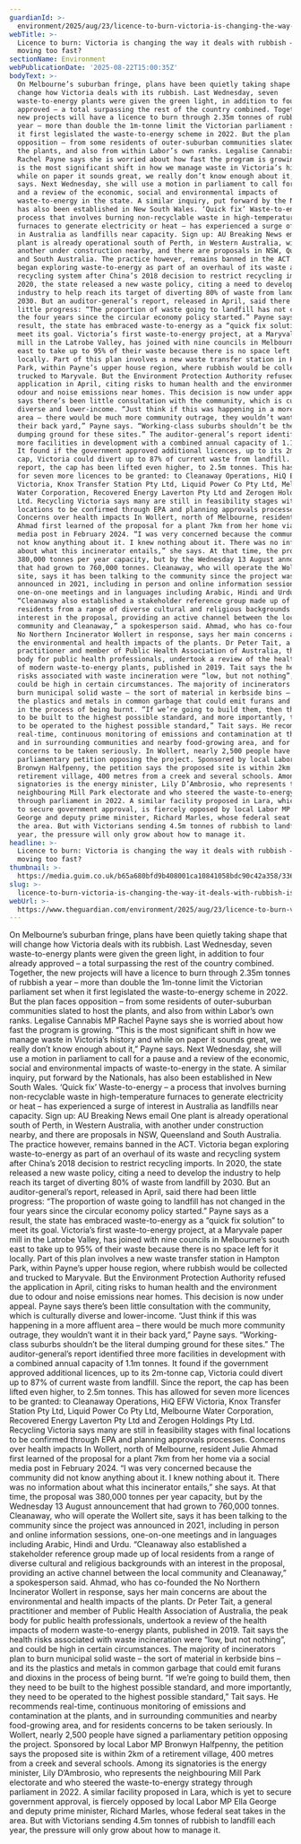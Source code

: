 ```yaml
---
guardianId: >-
  environment/2025/aug/23/licence-to-burn-victoria-is-changing-the-way-it-deals-with-rubbish-is-it-moving-too-fast
webTitle: >-
  Licence to burn: Victoria is changing the way it deals with rubbish – is it
  moving too fast? 
sectionName: Environment
webPublicationDate: '2025-08-22T15:00:35Z'
bodyText: >-
  On Melbourne’s suburban fringe, plans have been quietly taking shape that will
  change how Victoria deals with its rubbish. Last Wednesday, seven
  waste-to-energy plants were given the green light, in addition to four already
  approved – a total surpassing the rest of the country combined. Together, the
  new projects will have a licence to burn through 2.35m tonnes of rubbish a
  year – more than double the 1m-tonne limit the Victorian parliament set when
  it first legislated the waste-to-energy scheme in 2022. But the plan faces
  opposition – from some residents of outer-suburban communities slated to host
  the plants, and also from within Labor’s own ranks. Legalise Cannabis MP
  Rachel Payne says she is worried about how fast the program is growing. “This
  is the most significant shift in how we manage waste in Victoria’s history and
  while on paper it sounds great, we really don’t know enough about it,” Payne
  says. Next Wednesday, she will use a motion in parliament to call for a pause
  and a review of the economic, social and environmental impacts of
  waste-to-energy in the state. A similar inquiry, put forward by the Nationals,
  has also been established in New South Wales. ‘Quick fix’ Waste-to-energy – a
  process that involves burning non-recyclable waste in high-temperature
  furnaces to generate electricity or heat – has experienced a surge of interest
  in Australia as landfills near capacity. Sign up: AU Breaking News email One
  plant is already operational south of Perth, in Western Australia, with
  another under construction nearby, and there are proposals in NSW, Queensland
  and South Australia. The practice however, remains banned in the ACT. Victoria
  began exploring waste-to-energy as part of an overhaul of its waste and
  recycling system after China’s 2018 decision to restrict recycling imports. In
  2020, the state released a new waste policy, citing a need to develop the
  industry to help reach its target of diverting 80% of waste from landfill by
  2030. But an auditor-general’s report, released in April, said there had been
  little progress: “The proportion of waste going to landfill has not changed in
  the four years since the circular economy policy started.” Payne says as a
  result, the state has embraced waste-to-energy as a “quick fix solution” to
  meet its goal. Victoria’s first waste-to-energy project, at a Maryvale paper
  mill in the Latrobe Valley, has joined with nine councils in Melbourne’s south
  east to take up to 95% of their waste because there is no space left for it
  locally. Part of this plan involves a new waste transfer station in Hampton
  Park, within Payne’s upper house region, where rubbish would be collected and
  trucked to Maryvale. But the Environment Protection Authority refused the
  application in April, citing risks to human health and the environment due to
  odour and noise emissions near homes. This decision is now under appeal. Payne
  says there’s been little consultation with the community, which is culturally
  diverse and lower-income. “Just think if this was happening in a more affluent
  area – there would be much more community outrage, they wouldn’t want it in
  their back yard,” Payne says. “Working-class suburbs shouldn’t be the literal
  dumping ground for these sites.” The auditor-general’s report identified three
  more facilities in development with a combined annual capacity of 1.1m tonnes.
  It found if the government approved additional licences, up to its 2m-tonne
  cap, Victoria could divert up to 87% of current waste from landfill. Since the
  report, the cap has been lifted even higher, to 2.5m tonnes. This has allowed
  for seven more licences to be granted: to Cleanaway Operations, HiQ EFW
  Victoria, Knox Transfer Station Pty Ltd, Liquid Power Co Pty Ltd, Melbourne
  Water Corporation, Recovered Energy Laverton Pty Ltd and Zerogen Holdings Pty
  Ltd. Recycling Victoria says many are still in feasibility stages with final
  locations to be confirmed through EPA and planning approvals processes.
  Concerns over health impacts In Wollert, north of Melbourne, resident Julie
  Ahmad first learned of the proposal for a plant 7km from her home via a social
  media post in February 2024. “I was very concerned because the community did
  not know anything about it. I knew nothing about it. There was no information
  about what this incinerator entails,” she says. At that time, the proposal was
  380,000 tonnes per year capacity, but by the Wednesday 13 August announcement
  that had grown to 760,000 tonnes. Cleanaway, who will operate the Wollert
  site, says it has been talking to the community since the project was
  announced in 2021, including in person and online information sessions,
  one-on-one meetings and in languages including Arabic, Hindi and Urdu.
  “Cleanaway also established a stakeholder reference group made up of local
  residents from a range of diverse cultural and religious backgrounds with an
  interest in the proposal, providing an active channel between the local
  community and Cleanaway,” a spokesperson said. Ahmad, who has co-founded the
  No Northern Incinerator Wollert in response, says her main concerns are about
  the environmental and health impacts of the plants. Dr Peter Tait, a general
  practitioner and member of Public Health Association of Australia, the peak
  body for public health professionals, undertook a review of the health impacts
  of modern waste-to-energy plants, published in 2019. Tait says the health
  risks associated with waste incineration were “low, but not nothing”, and
  could be high in certain circumstances. The majority of incinerators plan to
  burn municipal solid waste – the sort of material in kerbside bins – and its
  the plastics and metals in common garbage that could emit furans and dioxins
  in the process of being burnt. “If we’re going to build them, then they need
  to be built to the highest possible standard, and more importantly, they need
  to be operated to the highest possible standard,” Tait says. He recommends
  real-time, continuous monitoring of emissions and contamination at the plants,
  and in surrounding communities and nearby food-growing area, and for residents
  concerns to be taken seriously. In Wollert, nearly 2,500 people have signed a
  parliamentary petition opposing the project. Sponsored by local Labor MP
  Bronwyn Halfpenny, the petition says the proposed site is within 2km of a
  retirement village, 400 metres from a creek and several schools. Among its
  signatories is the energy minister, Lily D’Ambrosio, who represents the
  neighbouring Mill Park electorate and who steered the waste-to-energy strategy
  through parliament in 2022. A similar facility proposed in Lara, which is yet
  to secure government approval, is fiercely opposed by local Labor MP Ella
  George and deputy prime minister, Richard Marles, whose federal seat takes in
  the area. But with Victorians sending 4.5m tonnes of rubbish to landfill each
  year, the pressure will only grow about how to manage it.
headline: >-
  Licence to burn: Victoria is changing the way it deals with rubbish – is it
  moving too fast? 
thumbnail: >-
  https://media.guim.co.uk/b65a680bfd9b408001ca10841058bdc90c42a358/336_0_3327_2662/500.jpg
slug: >-
  licence-to-burn-victoria-is-changing-the-way-it-deals-with-rubbish-is-it-moving-too-fast
webUrl: >-
  https://www.theguardian.com/environment/2025/aug/23/licence-to-burn-victoria-is-changing-the-way-it-deals-with-rubbish-is-it-moving-too-fast
---
```

On Melbourne’s suburban fringe, plans have been quietly taking shape that will change how Victoria deals with its rubbish. Last Wednesday, seven waste-to-energy plants were given the green light, in addition to four already approved – a total surpassing the rest of the country combined. Together, the new projects will have a licence to burn through 2.35m tonnes of rubbish a year – more than double the 1m-tonne limit the Victorian parliament set when it first legislated the waste-to-energy scheme in 2022. But the plan faces opposition – from some residents of outer-suburban communities slated to host the plants, and also from within Labor’s own ranks. Legalise Cannabis MP Rachel Payne says she is worried about how fast the program is growing. “This is the most significant shift in how we manage waste in Victoria’s history and while on paper it sounds great, we really don’t know enough about it,” Payne says. Next Wednesday, she will use a motion in parliament to call for a pause and a review of the economic, social and environmental impacts of waste-to-energy in the state. A similar inquiry, put forward by the Nationals, has also been established in New South Wales. ‘Quick fix’ Waste-to-energy – a process that involves burning non-recyclable waste in high-temperature furnaces to generate electricity or heat – has experienced a surge of interest in Australia as landfills near capacity. Sign up: AU Breaking News email One plant is already operational south of Perth, in Western Australia, with another under construction nearby, and there are proposals in NSW, Queensland and South Australia. The practice however, remains banned in the ACT. Victoria began exploring waste-to-energy as part of an overhaul of its waste and recycling system after China’s 2018 decision to restrict recycling imports. In 2020, the state released a new waste policy, citing a need to develop the industry to help reach its target of diverting 80% of waste from landfill by 2030. But an auditor-general’s report, released in April, said there had been little progress: “The proportion of waste going to landfill has not changed in the four years since the circular economy policy started.” Payne says as a result, the state has embraced waste-to-energy as a “quick fix solution” to meet its goal. Victoria’s first waste-to-energy project, at a Maryvale paper mill in the Latrobe Valley, has joined with nine councils in Melbourne’s south east to take up to 95% of their waste because there is no space left for it locally. Part of this plan involves a new waste transfer station in Hampton Park, within Payne’s upper house region, where rubbish would be collected and trucked to Maryvale. But the Environment Protection Authority refused the application in April, citing risks to human health and the environment due to odour and noise emissions near homes. This decision is now under appeal. Payne says there’s been little consultation with the community, which is culturally diverse and lower-income. “Just think if this was happening in a more affluent area – there would be much more community outrage, they wouldn’t want it in their back yard,” Payne says. “Working-class suburbs shouldn’t be the literal dumping ground for these sites.” The auditor-general’s report identified three more facilities in development with a combined annual capacity of 1.1m tonnes. It found if the government approved additional licences, up to its 2m-tonne cap, Victoria could divert up to 87% of current waste from landfill. Since the report, the cap has been lifted even higher, to 2.5m tonnes. This has allowed for seven more licences to be granted: to Cleanaway Operations, HiQ EFW Victoria, Knox Transfer Station Pty Ltd, Liquid Power Co Pty Ltd, Melbourne Water Corporation, Recovered Energy Laverton Pty Ltd and Zerogen Holdings Pty Ltd. Recycling Victoria says many are still in feasibility stages with final locations to be confirmed through EPA and planning approvals processes. Concerns over health impacts In Wollert, north of Melbourne, resident Julie Ahmad first learned of the proposal for a plant 7km from her home via a social media post in February 2024. “I was very concerned because the community did not know anything about it. I knew nothing about it. There was no information about what this incinerator entails,” she says. At that time, the proposal was 380,000 tonnes per year capacity, but by the Wednesday 13 August announcement that had grown to 760,000 tonnes. Cleanaway, who will operate the Wollert site, says it has been talking to the community since the project was announced in 2021, including in person and online information sessions, one-on-one meetings and in languages including Arabic, Hindi and Urdu. “Cleanaway also established a stakeholder reference group made up of local residents from a range of diverse cultural and religious backgrounds with an interest in the proposal, providing an active channel between the local community and Cleanaway,” a spokesperson said. Ahmad, who has co-founded the No Northern Incinerator Wollert in response, says her main concerns are about the environmental and health impacts of the plants. Dr Peter Tait, a general practitioner and member of Public Health Association of Australia, the peak body for public health professionals, undertook a review of the health impacts of modern waste-to-energy plants, published in 2019. Tait says the health risks associated with waste incineration were “low, but not nothing”, and could be high in certain circumstances. The majority of incinerators plan to burn municipal solid waste – the sort of material in kerbside bins – and its the plastics and metals in common garbage that could emit furans and dioxins in the process of being burnt. “If we’re going to build them, then they need to be built to the highest possible standard, and more importantly, they need to be operated to the highest possible standard,” Tait says. He recommends real-time, continuous monitoring of emissions and contamination at the plants, and in surrounding communities and nearby food-growing area, and for residents concerns to be taken seriously. In Wollert, nearly 2,500 people have signed a parliamentary petition opposing the project. Sponsored by local Labor MP Bronwyn Halfpenny, the petition says the proposed site is within 2km of a retirement village, 400 metres from a creek and several schools. Among its signatories is the energy minister, Lily D’Ambrosio, who represents the neighbouring Mill Park electorate and who steered the waste-to-energy strategy through parliament in 2022. A similar facility proposed in Lara, which is yet to secure government approval, is fiercely opposed by local Labor MP Ella George and deputy prime minister, Richard Marles, whose federal seat takes in the area. But with Victorians sending 4.5m tonnes of rubbish to landfill each year, the pressure will only grow about how to manage it.
